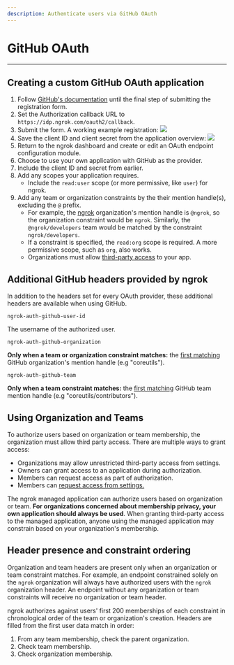 ```yaml
---
description: Authenticate users via GitHub OAuth
---
```


# GitHub OAuth

---

## Creating a custom GitHub OAuth application

1.  Follow [GitHub's documentation](https://developer.github.com/apps/building-oauth-apps/creating-an-oauth-app/) until the final step of submitting the registration form.
2.  Set the Authorization callback URL to `https://idp.ngrok.com/oauth2/callback`.
3.  Submit the form. A working example registration: [![](/img/howto/oauth/1-github-register.png)](/img/howto/oauth/1-github-register.png)
4.  Save the client ID and client secret from the application overview: [![](/img/howto/oauth/2-github-client_id_and_secret.png)](/img/howto/oauth/2-github-client_id_and_secret.png)
5.  Return to the ngrok dashboard and create or edit an OAuth endpoint configuration module.
6.  Choose to use your own application with GitHub as the provider.
7.  Include the client ID and secret from earlier.
8.  Add any scopes your application requires.
    - Include the `read:user` scope (or more permissive, like `user`) for ngrok.
9.  Add any team or organization constraints by the their mention handle(s), excluding the `@` prefix.
    - For example, the [ngrok](https://github.com/ngrok) organization's mention handle is `@ngrok`, so the organization constraint would be `ngrok`. Similarly, the `@ngrok/developers` team would be matched by the constraint `ngrok/developers`.
    - If a constraint is specified, the `read:org` scope is required. A more permissive scope, such as `org`, also works.
    - Organizations must allow [third-party access](#using-organization-and-teams) to your app.

## Additional GitHub headers provided by ngrok

In addition to the headers set for every OAuth provider, these additional headers are available when using GitHub.

`ngrok-auth-github-user-id`

The username of the authorized user.

`ngrok-auth-github-organization`

**Only when a team or organization constraint matches:** the [first matching](#header-presence-and-constraint-ordering) GitHub organization's mention handle (e.g "coreutils").

`ngrok-auth-github-team`

**Only when a team constraint matches:** the [first matching](#header-presence-and-constraint-ordering) GitHub team mention handle (e.g "coreutils/contributors").

## Using Organization and Teams

To authorize users based on organization or team membership, the organization must allow third party access. There are multiple ways to grant access:

- Organizations may allow unrestricted third-party access from settings.
- Owners can grant access to an application during authorization.
- Members can request access as part of authorization.
- Members can [request access from settings.](https://help.github.com/en/github/setting-up-and-managing-your-github-user-account/requesting-organization-approval-for-oauth-apps)

The ngrok managed application can authorize users based on organization or team. **For organizations concerned about membership privacy, your own application should always be used**. When granting third-party access to the managed application, anyone using the managed application may constrain based on your organization's membership.

## Header presence and constraint ordering

Organization and team headers are present only when an organization or team constraint matches. For example, an endpoint constrained solely on the `ngrok` organization will always have authorized users with the `ngrok` organization header. An endpoint without any organization or team constraints will receive no organization or team header.

ngrok authorizes against users' first 200 memberships of each constraint in chronological order of the team or organization's creation. Headers are filled from the first user data match in order:

1.  From any team membership, check the parent organization.
2.  Check team membership.
3.  Check organization membership.
